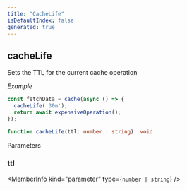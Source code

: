 ```yaml
---
title: "CacheLife"
isDefaultIndex: false
generated: true
---
```



<!-- This file was generated from the CommandKit source. Do not modify. Instead, re-run the "docgen" script -->


## cacheLife

<GenerationInfo sourceFile="packages/cache/src/use-cache.ts" sourceLine="232" packageName="@commandkit/cache" />

Sets the TTL for the current cache operation



*Example*

```ts
const fetchData = cache(async () => {
  cacheLife('30m');
  return await expensiveOperation();
});
```

```ts title="Signature"
function cacheLife(ttl: number | string): void
```
Parameters

### ttl

<MemberInfo kind="parameter" type={`number | string`} />

